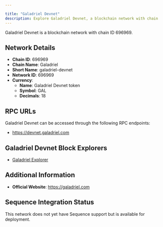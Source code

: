 ```yaml
---

title: "Galadriel Devnet"
description: Explore Galadriel Devnet, a blockchain network with chain ID 696969. Learn about its native currency, Galadriel Devnet token, and how to interact with the network.
---
```




Galadriel Devnet is a blockchain network with chain ID 696969.

## Network Details

- **Chain ID**: 696969
- **Chain Name**: Galadriel
- **Short Name**: galadriel-devnet
- **Network ID**: 696969
- **Currency**: 
  - **Name**: Galadriel Devnet token
  - **Symbol**: GAL
  - **Decimals**: 18

## RPC URLs

Galadriel Devnet can be accessed through the following RPC endpoints:

- https://devnet.galadriel.com

## Galadriel Devnet Block Explorers

- [Galadriel Explorer](https://explorer.galadriel.com)

## Additional Information

- **Official Website**: https://galadriel.com

## Sequence Integration Status

This network does not yet have Sequence support but is available for deployment.

